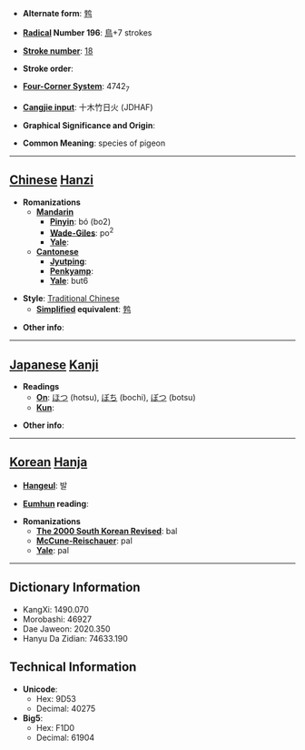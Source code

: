 * '''Alternate form''': [[鹁]]

* '''[[Wiktionary:Chinese radical index| Radical]] Number 196''': [[Wiktionary:Chinese radical index 鳥|鳥]]+7 strokes

* '''[[Wiktionary:Chinese total strokes index|Stroke number]]''': [[Wiktionary:Chinese total strokes index 18|18]]

* '''Stroke order''': 

* '''[[Wiktionary:Chinese four corner index|Four-Corner System]]''': 4742<sub>7</sub>

* '''[[Wiktionary:Chinese Cangjie index|Cangjie input]]''': 十木竹日火 (JDHAF)

* '''Graphical Significance and Origin''': 

* '''Common Meaning''': species of pigeon

----

== [[Chinese]] [[Hanzi]] ==

* '''Romanizations'''
** '''[[Mandarin]]'''
*** '''[[Pinyin]]''': bó (bo2)
*** '''[[Wade-Giles]]''': po<sup>2</sup>
*** '''[[Yale]]''': 
** '''[[Cantonese]]'''
*** '''[[Jyutping]]''':
*** '''[[Penkyamp]]''': 
*** '''[[Yale]]''': but6

* '''Style''': [[Traditional Chinese]] 
** '''[[Simplified Chinese|Simplified]] equivalent''': [[鹁]]

* '''Other info''': 

----

== [[Japanese]] [[Kanji]] ==

* '''Readings'''
** '''[[On]]''': [[ほつ]] (hotsu), [[ぼち]] (bochi), [[ぼつ]] (botsu)
** '''[[Kun]]''': 

* '''Other info''':  

----

== [[Korean]] [[Hanja]] ==

* '''[[Hangeul]]''': 발

* '''[[Eumhun]] reading''': 

* '''Romanizations'''
** '''[[The 2000 South Korean Revised Romanization|The 2000 South Korean Revised]]''': bal
** '''[[McCune-Reischauer]]''': pal
** '''[[Yale]]''': pal

----

== Dictionary Information ==

* KangXi: 1490.070
* Morobashi: 46927
* Dae Jaweon: 2020.350
* Hanyu Da Zidian: 74633.190

== Technical Information ==

* '''Unicode''':
** Hex: 9D53
** Decimal: 40275
* '''Big5''':
** Hex: F1D0
** Decimal: 61904